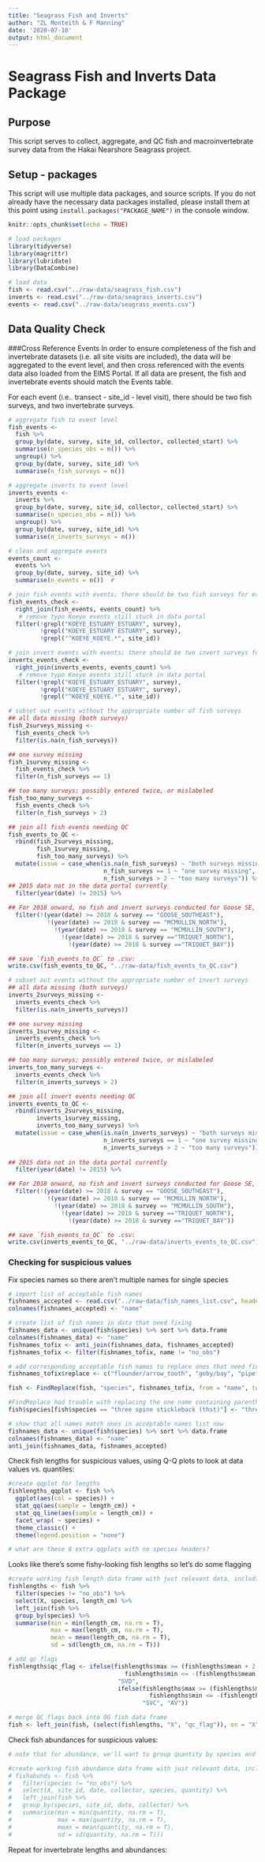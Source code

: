 ```yaml
---
title: "Seagrass Fish and Inverts"
author: "ZL Monteith & F Manning"
date: '2020-07-10'
output: html_document
---
```


# Seagrass Fish and Inverts Data Package
## Purpose
This script serves to collect, aggregate, and QC fish and macroinvertebrate
survey data from the Hakai Nearshore Seagrass project.


## Setup - packages
This script will use multiple data packages, and source scripts. If you do not
already have the necessary data packages installed, please install them at this
point using `install.packages("PACKAGE_NAME")` in the console window.
```r
knitr::opts_chunk$set(echo = TRUE)

# load packages
library(tidyverse)
library(magrittr)
library(lubridate)
library(DataCombine)

# load data
fish <- read.csv("../raw-data/seagrass_fish.csv")
inverts <- read.csv("../raw-data/seagrass_inverts.csv")
events <- read.csv("../raw-data/seagrass_events.csv")
```

## Data Quality Check

###Cross Reference Events
In order to ensure completeness of the fish and invertebrate datasets (i.e. all
site visits are included), the data will be aggregated to the event level, and
then cross referenced with the events data also loaded from the EIMS Portal. If
all data are present, the fish and invertebrate events should match the Events
table.

For each event (i.e.. transect - site_id - level visit), there should be two
fish surveys, and two invertebrate surveys. 

```r
# aggregate fish to event level
fish_events <-
  fish %>%
  group_by(date, survey, site_id, collector, collected_start) %>%
  summarise(n_species_obs = n()) %>%
  ungroup() %>%
  group_by(date, survey, site_id) %>%
  summarise(n_fish_surveys = n())

# aggregate inverts to event level
inverts_events <-
  inverts %>%
  group_by(date, survey, site_id, collector, collected_start) %>%
  summarise(n_species_obs = n()) %>%
  ungroup() %>%
  group_by(date, survey, site_id) %>%
  summarise(n_inverts_surveys = n())

# clean and aggregate events
events_count <-
  events %>%
  group_by(date, survey, site_id) %>%
  summarise(n_events = n())  # 

# join fish events with events; there should be two fish surveys for each event
fish_events_check <-
  right_join(fish_events, events_count) %>%
   # remove typo Koeye events still stuck in data portal
  filter(!grepl("KOEYE_ESTUARY_ESTUARY", survey),
         !grepl("KOEYE_ESTUARY ESTUARY", survey),
         !grepl("^KOEYE_KOEYE.*", site_id))

# join invert events with events; there should be two invert surveys for each event
inverts_events_check <-
  right_join(inverts_events, events_count) %>%
   # remove typo Koeye events still stuck in data portal
  filter(!grepl("KOEYE_ESTUARY_ESTUARY", survey),
         !grepl("KOEYE_ESTUARY ESTUARY", survey),
         !grepl("^KOEYE_KOEYE.*", site_id))

# subset out events without the appropriate number of fish surveys
## all data missing (both surveys)
fish_2surveys_missing <-
  fish_events_check %>%
  filter(is.na(n_fish_surveys))

## one survey missing
fish_1survey_missing <-
  fish_events_check %>%
  filter(n_fish_surveys == 1)

## too many surveys; possibly entered twice, or mislabeled
fish_too_many_surveys <-
  fish_events_check %>%
  filter(n_fish_surveys > 2)

## join all fish events needing QC
fish_events_to_QC <-
  rbind(fish_2surveys_missing,
        fish_1survey_missing,
        fish_too_many_surveys) %>%
  mutate(issue = case_when(is.na(n_fish_surveys) ~ "both surveys missing",
                           n_fish_surveys == 1 ~ "one survey missing",
                           n_fish_surveys > 2 ~ "too many surveys")) %>%
## 2015 data not in the data portal currently
  filter(year(date) != 2015) %>%
  
## For 2018 onward, no fish and invert surveys conducted for Goose SE, McMullin, and Triquet
  filter(!(year(date) >= 2018 & survey == "GOOSE_SOUTHEAST"), 
           !(year(date) >= 2018 & survey == "MCMULLIN_NORTH"), 
             !(year(date) >= 2018 & survey == "MCMULLIN_SOUTH"), 
               !(year(date) >= 2018 & survey =="TRIQUET_NORTH"), 
                 !(year(date) >= 2018 & survey =="TRIQUET_BAY"))

## save `fish_events_to_QC` to .csv:
write.csv(fish_events_to_QC, "../raw-data/fish_events_to_QC.csv")

# subset out events without the appropriate number of invert surveys
## all data missing (both surveys)
inverts_2surveys_missing <-
  inverts_events_check %>%
  filter(is.na(n_inverts_surveys))

## one survey missing
inverts_1survey_missing <-
  inverts_events_check %>%
  filter(n_inverts_surveys == 1)

## too many surveys; possibly entered twice, or mislabeled
inverts_too_many_surveys <-
  inverts_events_check %>%
  filter(n_inverts_surveys > 2)

## join all invert events needing QC
inverts_events_to_QC <-
  rbind(inverts_2surveys_missing,
        inverts_1survey_missing,
        inverts_too_many_surveys) %>%
  mutate(issue = case_when(is.na(n_inverts_surveys) ~ "both surveys missing",
                           n_inverts_surveys == 1 ~ "one survey missing",
                           n_inverts_surveys > 2 ~ "too many surveys")) %>%
  
## 2015 data not in the data portal currently
  filter(year(date) != 2015) %>%

## For 2018 onward, no fish and invert surveys conducted for Goose SE, McMullin, and Triquet
  filter(!(year(date) >= 2018 & survey == "GOOSE_SOUTHEAST"), 
           !(year(date) >= 2018 & survey == "MCMULLIN_NORTH"), 
             !(year(date) >= 2018 & survey == "MCMULLIN_SOUTH"), 
               !(year(date) >= 2018 & survey =="TRIQUET_NORTH"), 
                 !(year(date) >= 2018 & survey =="TRIQUET_BAY"))

## save `fish_events_to_QC` to .csv:
write.csv(inverts_events_to_QC, "../raw-data/inverts_events_to_QC.csv")
```


### Checking for suspicious values

Fix species names so there aren't multiple names for single species
```r
# import list of acceptable fish names
fishnames_accepted <- read.csv("../raw-data/fish_names_list.csv", header = FALSE)
colnames(fishnames_accepted) <- "name"

# create list of fish names in data that need fixing
fishnames_data <- unique(fish$species) %>% sort %>% data.frame
colnames(fishnames_data) <- "name"
fishnames_tofix <- anti_join(fishnames_data, fishnames_accepted)
fishnames_tofix <- filter(fishnames_tofix, name != "no_obs")

# add corresponding acceptable fish names to replace ones that need fixing
fishnames_tofix$replace <- c("flounder/arrow_tooth", "goby/bay", "pipefish/bay", "skate/big", "sole/c-o", "rockfish/deacon", "sole/english", "sole/english", "sole/c-o", "flatfish/soledab", "goby/bay", "greenling/white-spotted", "flounder/pacific_sanddab", "flounder/pacific_sanddab", "greenling/painted", "flounder/pacific_sanddab", "prickleback/snake", "sole/rock", "rockfish/deacon", "rockfish/deacon", "sole/sand", "flounder/pacific_sanddab", "skate/unknown", "sole/unknown", "sole/english", "sole/unknown", "flatfish/soledab", "threespine_stickleback", "threespine_stickleback", "threespine_stickleback", "threespine_stickleback", "threespine_stickleback", "cod/unknown", "flatfish/unknown", "flatfish/unknown", "rockfish/vermillion", "greenling/white-spotted", "greenling/white-spotted") 

fish <- FindReplace(fish, "species", fishnames_tofix, from = "name", to = "replace", exact = TRUE, vector = FALSE)

#FindReplace had trouble with replacing the one name containing parentheses, fix that here
fish$species[fish$species == "three spine stickleback (thst)"] <- "threespine_stickleback"

# show that all names match ones in acceptable names list now
fishnames_data <- unique(fish$species) %>% sort %>% data.frame
colnames(fishnames_data) <- "name"
anti_join(fishnames_data, fishnames_accepted)
```

Check fish lengths for suspicious values, using Q-Q plots to look at data values vs. quantiles:
```r
#create qqplot for lengths
fishlengths_qqplot <- fish %>%
  ggplot(aes(col = species)) + 
  stat_qq(aes(sample = length_cm)) + 
  stat_qq_line(aes(sample = length_cm)) + 
  facet_wrap( ~ species) + 
  theme_classic() + 
  theme(legend.position = "none")

# what are these 8 extra qqplots with no species headers?
```

Looks like there's some fishy-looking fish lengths so let's do some flagging
```r
#create working fish length data frame with just relevant data, including min, max, mean, and sd
fishlengths <- fish %>%
  filter(species != "no_obs") %>% 
  select(X, species, length_cm) %>%
  left_join(fish %>% 
  group_by(species) %>% 
  summarise(min = min(length_cm, na.rm = T),
            max = max(length_cm, na.rm = T), 
            mean = mean(length_cm, na.rm = T),
            sd = sd(length_cm, na.rm = T)))

# add qc flags
fishlengths$qc_flag <- ifelse(fishlengths$max >= (fishlengths$mean + 2.5*fishlengths$sd) |
                                 fishlengths$min <= -(fishlengths$mean + 2.5*fishlengths$sd),
                               "SVD", 
                               ifelse(fishlengths$max >= (fishlengths$mean + 2*fishlengths$sd) |
                                        fishlengths$min <= -(fishlengths$mean + 2.5*fishlengths$sd),
                                      "SVC", "AV"))

# merge QC flags back into OG fish data frame
fish <- left_join(fish, (select(fishlengths, "X", "qc_flag")), on = "X")
```

Check fish abundances for suspicious values:
```r
# note that for abundance, we'll want to group quantity by species and transect (unique combos of site_id, date, and collector) to look at average quantity per transect

#create working fish abundance data frame with just relevant data, including min, max, mean, and sd
# fishabunds <- fish %>%
#   filter(species != "no_obs") %>% 
#   select(X, site_id, date, collector, species, quantity) %>%
#   left_join(fish %>% 
#   group_by(species, site_id, date, collector) %>% 
#   summarise(min = min(quantity, na.rm = T),
#             max = max(quantity, na.rm = T), 
#             mean = mean(quantity, na.rm = T),
#             sd = sd(quantity, na.rm = T)))
```

Repeat for invertebrate lengths and abundances:

